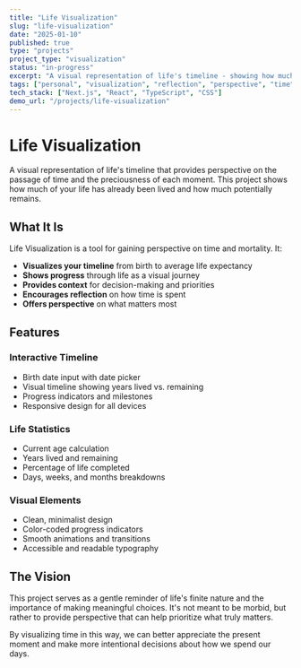 ```yaml
---
title: "Life Visualization"
slug: "life-visualization"
date: "2025-01-10"
published: true
type: "projects"
project_type: "visualization"
status: "in-progress"
excerpt: "A visual representation of life's timeline - showing how much time has passed and how much remains based on average life expectancy."
tags: ["personal", "visualization", "reflection", "perspective", "time"]
tech_stack: ["Next.js", "React", "TypeScript", "CSS"]
demo_url: "/projects/life-visualization"
---
```


# Life Visualization

A visual representation of life's timeline that provides perspective on the passage of time and the preciousness of each moment. This project shows how much of your life has already been lived and how much potentially remains.

## What It Is

Life Visualization is a tool for gaining perspective on time and mortality. It:

- **Visualizes your timeline** from birth to average life expectancy
- **Shows progress** through life as a visual journey
- **Provides context** for decision-making and priorities
- **Encourages reflection** on how time is spent
- **Offers perspective** on what matters most

## Features

### Interactive Timeline
- Birth date input with date picker
- Visual timeline showing years lived vs. remaining
- Progress indicators and milestones
- Responsive design for all devices

### Life Statistics
- Current age calculation
- Years lived and remaining
- Percentage of life completed
- Days, weeks, and months breakdowns

### Visual Elements
- Clean, minimalist design
- Color-coded progress indicators
- Smooth animations and transitions
- Accessible and readable typography

## The Vision

This project serves as a gentle reminder of life's finite nature and the importance of making meaningful choices. It's not meant to be morbid, but rather to provide perspective that can help prioritize what truly matters.

By visualizing time in this way, we can better appreciate the present moment and make more intentional decisions about how we spend our days. 